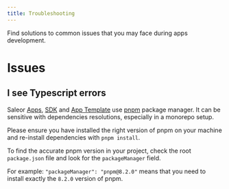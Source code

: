 ```yaml
---
title: Troubleshooting
---
```


Find solutions to common issues that you may face during apps development.

# Issues

## I see Typescript errors

Saleor [Apps](https://github.com/saleor/apps), [SDK](https://github.com/saleor/saleor-app-sdk) and [App Template](https://github.com/saleor/saleor-app-template/discussions)
use [pnpm](https://pnpm.io/) package manager. It can be sensitive with dependencies resolutions, especially in a monorepo setup.

Please ensure you have installed the right version of pnpm on your machine and re-install dependencies with `pnpm install`.

To find the accurate pnpm version in your project, check the root `package.json` file and look for the `packageManager` field.

For example: `"packageManager": "pnpm@8.2.0"` means that you need to install exactly the `8.2.0` version of pnpm.
